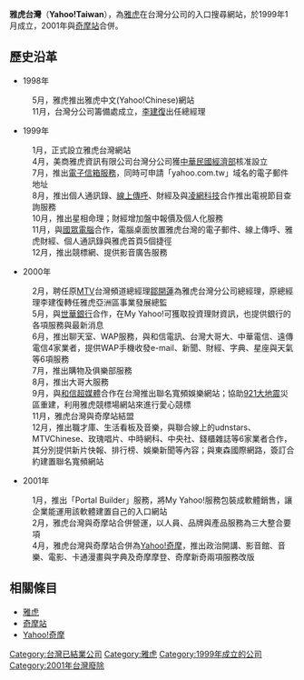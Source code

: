 {{dablink|本條目講述1999年成立的雅虎台灣，關於2001年與奇摩站合併後所成立的雅虎台灣，請見[[Yahoo!奇摩|Yahoo!奇摩]]}}

{{Infobox Company 
| company_name       = 美商雅虎資訊有限公司台灣分公司
| company_name_en    = Yahoo! International Branch Holdings, Inc. 
| company_logo       = [[File:Yahoo!taiwan.PNG|File:Yahoo!taiwan.PNG]]
| company_type       = 股份有限公司
| company_slogan     = 
| market_information = 非上市
| abbreviated_name   = Yahoo!、雅虎、雅虎台灣
| foundation         = 1999年4月29日
| location           = {{flagicon|TWN}} 台北市羅斯福路2段100號12樓 
| zip_code           = 10084
| telephone_no       = 
| key_people         = 李建復
| industry           = 資訊軟體服務業
| products           = 電子資訊供應服務
| capital            = 新台幣0.5億元
| revenue            = 
| operating_income   = 
| profit             = 
| market_value       =
| num_employees      = 
| P/E ratio          =
| earnings per share = 
| Net asset value    =
| accounting_period  = 每年12月（月制會計年度）
| parent             = [[雅虎|美商雅虎公司]]
| divisions          =
| major_shareholder  = 
| subsid             = 
| footnotes          =
| width              = 
|defunct={{End date|2003|01|03}}}}

'''雅虎台灣'''（'''Yahoo!Taiwan'''），為[[雅虎|雅虎]]在台灣分公司的入口搜尋網站，於1999年1月成立，2001年與[[奇摩站|奇摩站]]合併。

==歷史沿革==
*1998年
:5月，雅虎推出雅虎中文(Yahoo!Chinese)網站
:11月，台灣分公司籌備處成立，[[李建復|李建復]]出任總經理 
*1999年
:1月，正式設立雅虎台灣網站
:4月，美商雅虎資訊有限公司台灣分公司獲[[中華民國經濟部|中華民國經濟部]]核准設立
:7月，推出[[Yahoo!_Mail|電子信箱服務]]，同時可申請「yahoo.com.tw」域名的電子郵件地址
:8月，推出個人通訊錄、[[Yahoo!_Messenger|線上傳呼]]、財經及與[[凌網科技|凌網科技]]合作推出電視節目查詢服務
:10月，推出星相命理；財經增加盤中報價及個人化服務
:11月，與[[國眾電腦|國眾電腦]]合作，電腦桌面放置雅虎台灣的電子郵件、線上傳呼、雅虎財經、個人通訊錄與雅虎首頁5個捷徑
:12月，推出競標網、提供影音廣告服務
*2000年
:2月，聘任原[[MTV|MTV]]台灣頻道總經理[[鄒開蓮|鄒開蓮]]為雅虎台灣分公司總經理，原總經理李建復轉任雅虎亞洲區事業發展總監
:5月，與[[世華銀行|世華銀行]]合作，在My Yahoo!可獲取投資理財資訊，也提供銀行的各項服務與最新消息
:6月，推出聊天室、WAP服務，與和信電訊、台灣大哥大、中華電信、遠傳電信4家業者，提供WAP手機收發e-mail、新聞、財經、字典、星座與天氣等6項服務
:7月，推出購物及俱樂部服務
:8月，推出大哥大服務
:9月，與[[和信超媒體|和信超媒體]]合作在台灣推出聯名寬頻娛樂網站；協助[[921大地震|921大地震]]災區重建，利用雅虎競標場網站來進行愛心競標
:11月，雅虎台灣與奇摩站結盟
:12月，推出職才庫、生活看板及音樂，與聯合線上的udnstars、MTVChinese、玫瑰唱片、中時網科、中央社、錢櫃雜誌等6家業者合作，其分別提供新片快報、排行榜、娛樂新聞等內容；與東森國際網路，簽訂合約建置聯名寬頻網站
*2001年
:1月，推出「Portal Builder」服務，將My Yahoo!服務包裝成軟體銷售，讓企業能運用該軟體建置自己的入口網站
:2月，雅虎台灣與奇摩站合併營運，以人員、品牌與產品服務為三大整合要項
:4月，雅虎台灣與奇摩站合併為[[Yahoo!奇摩|Yahoo!奇摩]]，推出政治開講、影音館、音樂、電影、卡通漫畫與字典及奇摩摩登、奇摩新奇兩項服務改版

== 相關條目 ==
*[[雅虎|雅虎]]
*[[奇摩站|奇摩站]]
*[[Yahoo!奇摩|Yahoo!奇摩]]
{{台灣搜尋引擎}}
[[Category:台灣已結業公司|Category:台灣已結業公司]]
[[Category:雅虎|Category:雅虎]]
[[Category:1999年成立的公司|Category:1999年成立的公司]]
[[Category:2001年台灣廢除|Category:2001年台灣廢除]]